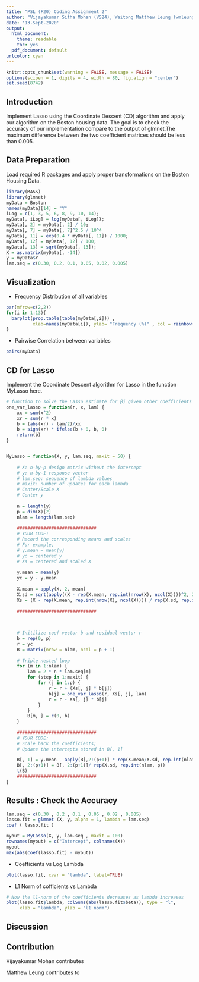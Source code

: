 ```yaml
---
title: "PSL (F20) Coding Assignment 2"
author: "Vijayakumar Sitha Mohan (VS24), Waitong Matthew Leung (wmleung2)"
date: '13-Sept-2020'
output:
  html_document: 
    theme: readable
    toc: yes
  pdf_document: default
urlcolor: cyan
---
```



```r
knitr::opts_chunk$set(warning = FALSE, message = FALSE)
options(scipen = 1, digits = 4, width = 80, fig.align = "center")
set.seed(8742)
```

## Introduction

Implement Lasso using the Coordinate Descent (CD) algorithm and apply our algorithm
on the Boston housing data. The goal is to check the accuracy of our implementation compare to the output of glmnet.The maximum difference between the two coefficient matrices should be less than 0.005.


## Data Preparation

Load required R packages and apply proper transformations on the Boston Housing Data.

```r

library(MASS)
library(glmnet)
myData = Boston
names(myData)[14] = "Y"
iLog = c(1, 3, 5, 6, 8, 9, 10, 14);
myData[, iLog] = log(myData[, iLog]);
myData[, 2] = myData[, 2] / 10;
myData[, 7] = myData[, 7]^2.5 / 10^4
myData[, 11] = exp(0.4 * myData[, 11]) / 1000;
myData[, 12] = myData[, 12] / 100;
myData[, 13] = sqrt(myData[, 13]);
X = as.matrix(myData[, -14])
y = myData$Y
lam.seq = c(0.30, 0.2, 0.1, 0.05, 0.02, 0.005)

```

## Visualization

- Frequency Distribution of all variables

```r
par(mfrow=c(2,2))
for(i in 1:13){
  barplot(prop.table(table(myData[,i])) , 
          xlab=names(myData[i]), ylab= "Frequency (%)" , col = rainbow(3), horiz = FALSE)
}
```

- Pairwise Correlation between variables

```r
pairs(myData)
```


## CD for Lasso

Implement the Coordinate Descent algorithm for Lasso in the function MyLasso here.

```r

# function to solve the Lasso estimate for βj given other coefficients fixed
one_var_lasso = function(r, x, lam) {
    xx = sum(x^2)
    xr = sum(r * x)
    b = (abs(xr) - lam/2)/xx
    b = sign(xr) * ifelse(b > 0, b, 0)
    return(b)
}


MyLasso = function(X, y, lam.seq, maxit = 50) {
    
    # X: n-by-p design matrix without the intercept 
    # y: n-by-1 response vector 
    # lam.seq: sequence of lambda values 
    # maxit: number of updates for each lambda 
    # Center/Scale X
    # Center y
  
    n = length(y)
    p = dim(X)[2]
    nlam = length(lam.seq)
  
    ##############################
    # YOUR CODE: 
    # Record the corresponding means and scales
    # For example, 
    # y.mean = mean(y)
    # yc = centered y
    # Xs = centered and scaled X
    
    y.mean = mean(y)
    yc = y - y.mean
    
    X.mean = apply(X, 2, mean)
    X.sd = sqrt(apply((X - rep(X.mean, rep.int(nrow(X), ncol(X))))^2, 2, mean))
    Xs = (X - rep(X.mean, rep.int(nrow(X), ncol(X)))) / rep(X.sd, rep.int(nrow(X), ncol(X)))
    
    ############################## 
    
    

    # Initilize coef vector b and residual vector r
    b = rep(0, p)
    r = yc
    B = matrix(nrow = nlam, ncol = p + 1)
    
    # Triple nested loop
    for (m in 1:nlam) {
        lam = 2 * n * lam.seq[m]
        for (step in 1:maxit) {
            for (j in 1:p) {
                r = r + (Xs[, j] * b[j])
                b[j] = one_var_lasso(r, Xs[, j], lam)
                r = r - Xs[, j] * b[j]
            }
        }
        B[m, ] = c(0, b)
    }
   
    ##############################
    # YOUR CODE:
    # Scale back the coefficients;
    # Update the intercepts stored in B[, 1]

    B[, 1] = y.mean - apply(B[,2:(p+1)] * rep(X.mean/X.sd, rep.int(nlam, p)), 1, sum)
    B[, 2:(p+1)] = B[, 2:(p+1)]/ rep(X.sd, rep.int(nlam, p))
    t(B)
    ##############################
}

```



## Results : Check the Accuracy

```r

lam.seq = c(0.30 , 0.2 , 0.1 , 0.05 , 0.02 , 0.005)
lasso.fit = glmnet (X, y, alpha = 1, lambda = lam.seq)
coef ( lasso.fit )

myout = MyLasso(X, y, lam.seq , maxit = 100)
rownames(myout) = c("Intercept", colnames(X))
myout
max(abs(coef(lasso.fit) - myout))

```

- Coefficients vs Log Lambda

```r
plot(lasso.fit, xvar = "lambda", label=TRUE)
```

- L1 Norm of cofficients vs Lambda
```r
# Now the l1-norm of the coefficients decreases as lambda increases
plot(lasso.fit$lambda, colSums(abs(lasso.fit$beta)), type = "l",
     xlab = "lambda", ylab = "l1 norm")
```


## Discussion


## Contribution

Vijayakumar Mohan contributes 

Matthew Leung contributes to
